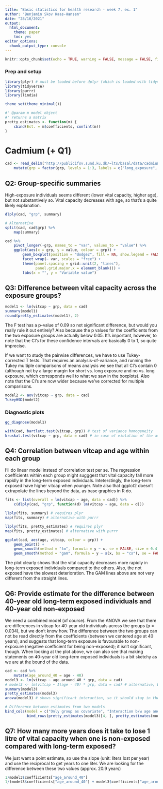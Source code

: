 ```yaml
---
title: "Basic statistics for health research - week 7, ex. 1"
author: "Benjamin Skov Kaas-Hansen"
date: "28/10/2021"
output: 
  html_document: 
    theme: paper
    toc: yes
editor_options: 
  chunk_output_type: console
---
```


```r
knitr::opts_chunk$set(echo = TRUE, warning = FALSE, message = FALSE, fig.align = "center")
```

### Prep and setup
```r
library(plyr) # must be loaded before dplyr (which is loaded with tidyverse)
library(tidyverse)
library(purrr)
library(lindia)

theme_set(theme_minimal())

#' @param m model object
#' returns a matrix
pretty_estimates <- function(m) { 
	cbind(Est. = m$coefficients, confint(m))
}
```

# Cadmium (+ Q1)
```r
cad <- read_delim("http://publicifsv.sund.ku.dk/~lts/basal/data/cadmium.txt", delim = " ") %>% 
	mutate(grp = factor(grp, levels = 1:3, labels = c("long_exposure", "short_exposure", "no_exposure")))
```

## Q2: Group-specific summaries
High-exposure individuals seems different (lower vital capacity, higher age), but not substantively so. Vital capacity decreases with age, so that's a quite likely explanation. 

```r
dlply(cad, "grp", summary)

# Alternative
split(cad, cad$grp) %>% 
	map(summary)

cad %>% 
	pivot_longer(-grp, names_to = "var", values_to = "value") %>% 
	ggplot(aes(x = grp, y = value, colour = grp)) +
		geom_boxplot(position = "dodge2", fill = NA, show.legend = FALSE) +
		facet_wrap(~ var, scales = "free") +
		theme(panel.spacing = grid::unit(2, "lines"),
			  panel.grid.major.x = element_blank()) +
		labs(x = "", y = "Variable value")
```

## Q3: Difference between vital capacity across the exposure groups?
```r
model1 <- lm(vitcap ~ grp, data = cad)
summary(model1)
round(pretty_estimates(model1), 2)
```

The F test has a p-value of 0.09 so not significant difference, but would you really rule it out entirely? Also because the p values for the coefficients from the two exposure groups are actually below 0.05. It's important, however, to note that the CI's for these confidence intervals are basically 0 to 1, so quite imprecise. 

If we want to study the pairwise differences, we have to use Tukey-corrected T tests. That requires an analysis-of-variance, and running the Tukey multiple comparisons of means analysis we see that all CI's contain 0 (although not by a large margin for short vs. long exposure and no vs. long exposure, which corresponds well to what we saw in the boxplots). Also note that the CI's are now wider because we've corrected for multiple comparisons.

```r
model2 <- aov(vitcap ~ grp, data = cad)
TukeyHSD(model2)
```

### Diagnostic plots
```r
gg_diagnose(model1)

with(cad, bartlett.test(vitcap, grp)) # test of variance homogeneity
kruskal.test(vitcap ~ grp, data = cad) # in case of violation of the assumption of normally-distributed residuals
```

## Q4: Correlation between vitcap and age within each group
I'll do linear model instead of correlation test per se. The regression coefficients within each group might sugggest that vital capacity fall more rapidly in the long-term exposed individuals. Inteterstingly, the long-term exposed have higher vitcap when younger. Note also that ggplot2 doesn't extrapolate the lines beyond the data, as base graphics in R do.
```r
fits <- list(overall = lm(vitcap ~ age, data = cad)) %>% 
	c(dlply(cad, "grp", function(d) lm(vitcap ~ age, data = d)))

llply(fits, summary) # requires plyr
map(fits, summary) # alternative with purrr

llply(fits, pretty_estimates) # requires plyr
map(fits, pretty_estimates) # alternative with purrr

ggplot(cad, aes(age, vitcap, colour = grp)) +
	geom_point() +
	geom_smooth(method = "lm", formula = y ~ x, se = FALSE, size = 0.4) +
	geom_smooth(method = "gam", formula = y ~ s(x, bs = "cs"), se = FALSE, linetype = 2, size = 0.4)
```

The plot clearly shows that the vital capacity decreases more rapidly in long-term exposed individuals compared to the others. Also, the not exposed have the slowest deterioration. The GAM lines above are not very different from the straight lines.

## Q6: Provide estimate for the difference between 40-year old long-term exposed individuals and 40-year old non-exposed
We need a combined model (of course). From the ANOVA we see that there are differences in vitcap for 40-year old individuals across the groups (p = 0.034), but we don't know how. The difference between the two groups can not be read directly from the coefficients (between we centered age at 40 years), and suggests that long-term exposure is favourable to non-exposure (negative coefficient for being non-exposed); it isn't significant, though. When looking at the plot above, we can also see that making statements on 40-year old long-term exposed individuals is a bit sketchy as we are at the bound of the data. 
```r
cad <- cad %>% 
	mutate(age_around_40 = age - 40)
model3 <- lm(vitcap ~ age_around_40 * grp, data = cad) 
# model3 <- lm(vitcap ~ I(age - 40) * grp, data = cad) # alternative, but gives ugly coefficient names
summary(model3)
pretty_estimates(model3)
anova(model3) # shows significant interaction, so it should stay in the model

# Difference between estimates from two models
bind_cols(model = c("Only group as covariate", "Interaction b/w age and grp"),
		  bind_rows(pretty_estimates(model3)[4, ], pretty_estimates(model1)[3, ]))
```

## Q7: How many more years does it take to lose 1 litre of vital capacity when one is non-exposed compared with long-term exposed?
We just want a point estimate, so use the slope (unit: liters lost per year) and use the reciprocal to get years to one liter. We are looking for the difference between these two values (approx. 20.9 years)
```r
1/model3$coefficients["age_around_40"]
1/(model3$coefficients["age_around_40"] + model3$coefficients["age_around_40:grpno_exposure"]) # = 1/0.03061
```
